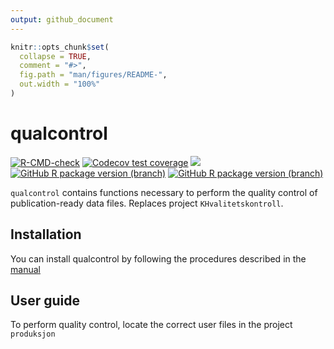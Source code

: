 ```yaml
---
output: github_document
---
```


<!-- README.md is generated from README.Rmd. Please edit that file -->

```r
knitr::opts_chunk$set(
  collapse = TRUE,
  comment = "#>",
  fig.path = "man/figures/README-",
  out.width = "100%"
)
```

# qualcontrol

<!-- badges: start -->
[![R-CMD-check](https://github.com/helseprofil/qualcontrol/workflows/R-CMD-check/badge.svg)](https://github.com/helseprofil/qualcontrol/actions)
[![Codecov test coverage](https://img.shields.io/codecov/c/github/helseprofil/qualcontrol?logo=codecov)](https://app.codecov.io/gh/helseprofil/qualcontrol?branch=main)
[![](https://img.shields.io/badge/lifecycle-stable-green.svg)](https://lifecycle.r-lib.org/articles/stages.html#stable)
[![GitHub R package version (branch)](https://img.shields.io/github/r-package/v/helseprofil/qualcontrol/main)](https://github.com/helseprofil/qualcontrol)
[![GitHub R package version (branch)](https://img.shields.io/github/r-package/v/helseprofil/qualcontrol/dev)](https://github.com/helseprofil/qualcontrol)
<!-- badges: end -->

`qualcontrol` contains functions necessary to perform the quality control of 
publication-ready data files. Replaces project `KHvalitetskontroll`. 

## Installation

You can install qualcontrol by following the procedures described in the [manual](https://helseprofil.github.io/manual/start-install.html)

## User guide

To perform quality control, locate the correct user files in the project `produksjon`
